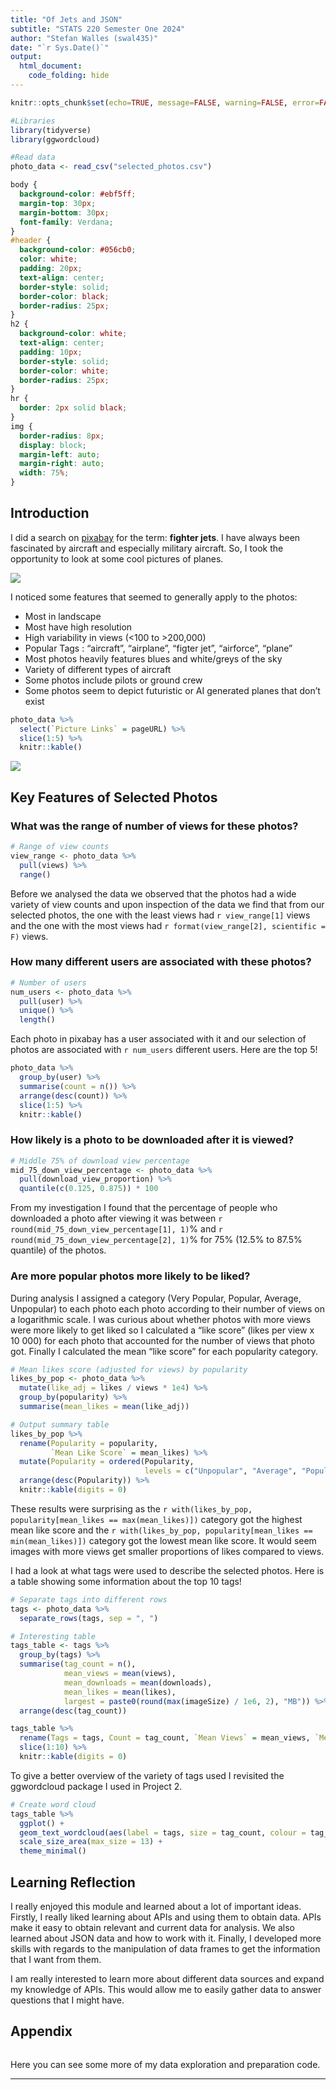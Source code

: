 ```yaml
---
title: "Of Jets and JSON"
subtitle: "STATS 220 Semester One 2024"
author: "Stefan Walles (swal435)"
date: "`r Sys.Date()`"
output:
  html_document:
    code_folding: hide
---
```


```r
knitr::opts_chunk$set(echo=TRUE, message=FALSE, warning=FALSE, error=FALSE)

#Libraries
library(tidyverse)
library(ggwordcloud)

#Read data
photo_data <- read_csv("selected_photos.csv")
```

``` css
body {
  background-color: #ebf5ff;
  margin-top: 30px;
  margin-bottom: 30px;
  font-family: Verdana;
}
#header {
  background-color: #056cb0;
  color: white;
  padding: 20px;
  text-align: center;
  border-style: solid;
  border-color: black;
  border-radius: 25px;
}
h2 {
  background-color: white;
  text-align: center;
  padding: 10px;
  border-style: solid;
  border-color: white;
  border-radius: 25px;
}
hr {
  border: 2px solid black;
}
img {
  border-radius: 8px;
  display: block;
  margin-left: auto;
  margin-right: auto;
  width: 75%;
}
```

## Introduction

I did a search on [pixabay](pixabay.com) for the term: **fighter jets**. I have always been fascinated by aircraft and especially military aircraft. So, I took the opportunity to look at some cool pictures of planes.

![](top_photos.png)

I noticed some features that seemed to generally apply to the photos:

* Most in landscape
* Most have high resolution
* High variability in views (<100 to >200,000)
* Popular Tags : "aircraft", "airplane", "figter jet", "airforce", "plane"
* Most photos heavily features blues and white/greys of the sky
* Variety of different types of aircraft
* Some photos include pilots or ground crew
* Some photos seem to depict futuristic or AI generated planes that don't exist


``` r
photo_data %>% 
  select(`Picture Links` = pageURL) %>%
  slice(1:5) %>%
  knitr::kable()
```

![](my_photos.gif)

## Key Features of Selected Photos

### What was the range of number of views for these photos?

``` r
# Range of view counts
view_range <- photo_data %>% 
  pull(views) %>% 
  range()
```

Before we analysed the data we observed that the photos had a wide variety of view counts and upon inspection of the data we find that from our selected photos, the one with the least views had `r view_range[1]` views and the one with the most views had `r format(view_range[2], scientific = F)` views.

### How many different users are associated with these photos?

``` r
# Number of users
num_users <- photo_data %>% 
  pull(user) %>% 
  unique() %>% 
  length()
```

Each photo in pixabay has a user associated with it and our selection of photos are associated with `r num_users` different users. Here are the top 5!

```r
photo_data %>%
  group_by(user) %>%
  summarise(count = n()) %>%
  arrange(desc(count)) %>%
  slice(1:5) %>%
  knitr::kable()
```


### How likely is a photo to be downloaded after it is viewed?

``` r
# Middle 75% of download view percentage
mid_75_down_view_percentage <- photo_data %>% 
  pull(download_view_proportion) %>% 
  quantile(c(0.125, 0.875)) * 100
```

From my investigation I found that the percentage of people who downloaded a photo after viewing it was between `r round(mid_75_down_view_percentage[1], 1)`% and `r round(mid_75_down_view_percentage[2], 1)`% for 75% (12.5% to 87.5% quantile) of the photos.

### Are more popular photos more likely to be liked?

During analysis I assigned a category (Very Popular, Popular, Average, Unpopular) to each photo each photo according to their number of views on a logarithmic scale. I was curious about whether photos with more views were more likely to get liked so I calculated a "like score" (likes per view x 10 000) for each photo that accounted for the number of views that photo got. Finally I calculated the mean "like score" for each popularity category.

``` r
# Mean likes score (adjusted for views) by popularity
likes_by_pop <- photo_data %>% 
  mutate(like_adj = likes / views * 1e4) %>% 
  group_by(popularity) %>% 
  summarise(mean_likes = mean(like_adj))

# Output summary table
likes_by_pop %>% 
  rename(Popularity = popularity,
         `Mean Like Score` = mean_likes) %>% 
  mutate(Popularity = ordered(Popularity, 
                              levels = c("Unpopular", "Average", "Popular", "Very Popular"))) %>%
  arrange(desc(Popularity)) %>%
  knitr::kable(digits = 0)
```

These results were surprising as the `r with(likes_by_pop, popularity[mean_likes == max(mean_likes)])` category got the highest mean like score and the `r with(likes_by_pop, popularity[mean_likes == min(mean_likes)])` category got the lowest mean like score. It would seem images with more views get smaller proportions of likes compared to views.

I had a look at what tags were used to describe the selected photos. Here is a table showing some information about the top 10 tags!

``` r
# Separate tags into different rows
tags <- photo_data %>% 
  separate_rows(tags, sep = ", ")

# Interesting table
tags_table <- tags %>% 
  group_by(tags) %>% 
  summarise(tag_count = n(),
            mean_views = mean(views),
            mean_downloads = mean(downloads),
            mean_likes = mean(likes),
            largest = paste0(round(max(imageSize) / 1e6, 2), "MB")) %>% 
  arrange(desc(tag_count))

tags_table %>% 
  rename(Tags = tags, Count = tag_count, `Mean Views` = mean_views, `Mean Downloads` = mean_downloads, `Mean Likes` = mean_likes, `Largest Photo Size` = largest) %>% 
  slice(1:10) %>% 
  knitr::kable(digits = 0)
```

To give a better overview of the variety of tags used I revisited the ggwordcloud package I used in Project 2.

``` r
# Create word cloud
tags_table %>% 
  ggplot() +
  geom_text_wordcloud(aes(label = tags, size = tag_count, colour = tag_count)) +
  scale_size_area(max_size = 13) +
  theme_minimal()
```

## Learning Reflection

I really enjoyed this module and learned about a lot of important ideas. Firstly, I really liked learning about APIs and using them to obtain data. APIs make it easy to obtain relevant and current data for analysis. We also learned about JSON data and how to work with it. Finally, I developed more skills with regards to the manipulation of data frames to get the information that I want from them.

I am really interested to learn more about different data sources and expand my knowledge of APIs. This would allow me to easily gather data to answer questions that I might have.

## Appendix

```r

```

Here you can see some more of my data exploration and preparation code.

___
